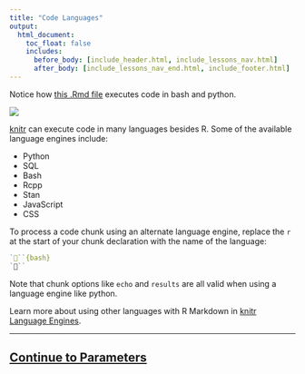 ```yaml
---
title: "Code Languages"
output:
  html_document:
    toc_float: false
    includes:
      before_body: [include_header.html, include_lessons_nav.html]
      after_body: [include_lessons_nav_end.html, include_footer.html]
---
```


Notice how [this .Rmd file](demos/4-languages.Rmd) executes code in bash and python.

![](lesson-images/languages-1-demos.png)
</br>

[knitr](http://yihui.name/knitr/) can execute code in many languages besides R. Some of the available language engines include:

* Python
* SQL
* Bash
* Rcpp
* Stan
* JavaScript
* CSS

To process a code chunk using an alternate language engine, replace the `r` at the start of your chunk declaration with the name of the language:

```r
```{bash}
```
```

Note that chunk options like `echo` and `results` are all valid when using a language engine like python. 

Learn more about using other languages with R Markdown in [knitr Language Engines](authoring_knitr_engines.html).

***

## [Continue to Parameters](lesson-6.html)
